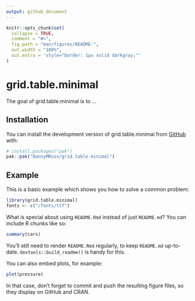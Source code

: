 ```yaml
---
output: github_document
---
```


<!-- README.md is generated from README.Rmd. Please edit that file -->

```r
knitr::opts_chunk$set(
  collapse = TRUE,
  comment = "#>",
  fig.path = "man/figures/README-",
  out.width = "100%",
  out.extra = 'style="border: 1px solid darkgray;"'
)
```

# grid.table.minimal

<!-- badges: start -->
<!-- badges: end -->

The goal of grid.table.minimal is to ...

## Installation

You can install the development version of grid.table.minimal from [GitHub](https://github.com/) with:

``` r
# install.packages("pak")
pak::pak("DannyMRoss/grid.table.minimal")
```

## Example

This is a basic example which shows you how to solve a common problem:

```r
library(grid.table.minimal)
fonts <- c("/fonts/ttf")
```

What is special about using `README.Rmd` instead of just `README.md`? You can include R chunks like so:

```r
summary(cars)
```

You'll still need to render `README.Rmd` regularly, to keep `README.md` up-to-date. `devtools::build_readme()` is handy for this.

You can also embed plots, for example:

```r
plot(pressure)
```

In that case, don't forget to commit and push the resulting figure files, so they display on GitHub and CRAN.
